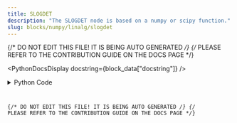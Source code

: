 ```yaml
---
title: SLOGDET
description: "The SLOGDET node is based on a numpy or scipy function."
slug: blocks/numpy/linalg/slogdet
---
```


{/* DO NOT EDIT THIS FILE! IT IS BEING AUTO GENERATED */}
{/* PLEASE REFER TO THE CONTRIBUTION GUIDE ON THE DOCS PAGE */}


<PythonDocsDisplay docstring={block_data["docstring"]} />
<details>
<summary>Python Code</summary>



<Code code={pythonCode} lang="py" wrap theme="dracula" />

[Find this Flojoy Block on GitHub](https://github.com/flojoy-ai/blocks/blob/main/blocks/NUMPY/LINALG/SLOGDET/SLOGDET.py)

</details>

{/* DO NOT EDIT THIS FILE! IT IS BEING AUTO GENERATED */}
{/* PLEASE REFER TO THE CONTRIBUTION GUIDE ON THE DOCS PAGE */}

